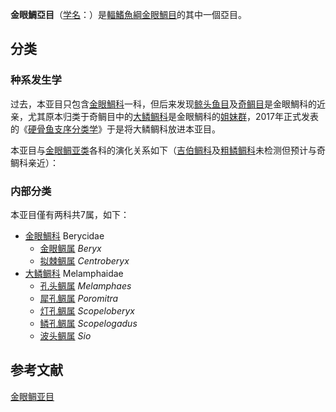 {{AutoTaxobox
| image = Expl7075 (9734691415).jpg
| image_caption = [[红金眼鲷|红金眼鲷]] ''Beryx splendens''
| image2 = Scopelogadus mizolepis mizolepis.png
| image2_caption = [[大鱗鱗孔鯛|大鱗鱗孔鯛]]''Scopelogadus mizolepis''
| taxon = Berycoidei
| authority ={{le|Joseph Schieser Nelson|Joseph S. Nelson|Nelson}}, 1994
| type genus =[[金眼鲷属|金眼鲷属]]<br>''Beryx''
| type genus authority=[[Cuvier|Cuvier]], 1829
| subdivision = 
*[[金眼鯛科|金眼鯛科]] Berycidae
*[[大鳞鲷科|大鳞鲷科]] Melamphaidae
}}
'''金眼鯛亞目'''（[[学名|学名]]：{{lang|la|Berycoidei}}）是[[輻鰭魚綱|輻鰭魚綱]][[金眼鯛目|金眼鯛目]]的其中一個亞目。

==分类==
===种系发生学===
过去，本亚目只包含[[金眼鯛科|金眼鯛科]]一科，但后来发现[[鲸头鱼目|鲸头鱼目]]及[[奇鲷目|奇鲷目]]是金眼鯛科的近亲，尤其原本归类于奇鲷目中的[[大鳞鲷科|大鳞鲷科]]是金眼鯛科的[[姐妹群|姐妹群]]，2017年正式发表的《[[硬骨鱼支序分类学|硬骨鱼支序分类学]]》于是将大鳞鲷科放进本亚目。{{r|deepfin|PLoS}}

本亚目与[[金眼鲷亚类|金眼鲷亚类]]各科的演化关系如下（[[吉伯鲷科|吉伯鲷科]]及[[粗鳞鲷科|粗鳞鲷科]]未检测但预计与奇鲷科亲近）{{r|deepfin|PLoS}}：
{{金眼鲷亚类支序分类法}}

===内部分类===
本亚目僅有两科共7属，如下{{r|deepfin|PLoS|FishBase|FishBase2}}：
*[[金眼鯛科|金眼鯛科]] Berycidae
**[[金眼鲷属|金眼鲷属]] ''Beryx''
**[[拟棘鲷属|拟棘鲷属]] ''Centroberyx''
*[[大鳞鲷科|大鳞鲷科]] Melamphaidae
**[[孔头鲷属|孔头鲷属]] ''Melamphaes''
**[[犀孔鲷属|犀孔鲷属]] ''Poromitra''
**[[灯孔鲷属|灯孔鲷属]] ''Scopeloberyx''
**[[鳞孔鲷属|鳞孔鲷属]] ''Scopelogadus''
**[[波头鲷属|波头鲷属]] ''Sio''

== 参考文献 ==
{{reflist|refs=
<ref name="deepfin">{{cite journal|last1=Betancur-R|first1=Ricardo|last2=Wiley|first2=Edward O.|last3=Arratia|first3=Gloria|last4=Acero|first4=Arturo|last5=Bailly|first5=Nicolas|last6=Miya|first6=Masaki|last7=Lecointre|first7=Guillaume|last8=Ortí|first8=Guillermo|title=Phylogenetic classification of bony fishes|journal=''BMC Evolutionary Biology''|date=2017-07-06|volume=17|pages=162|doi=10.1186/s12862-017-0958-3|url=https://bmcevolbiol.biomedcentral.com/articles/10.1186/s12862-017-0958-3|issn=1471-2148|author=|access-date=2019-01-21|archive-url=https://web.archive.org/web/20190322032046/https://bmcevolbiol.biomedcentral.com/articles/10.1186/s12862-017-0958-3|archive-date=2019-03-22|dead-url=yes}}</ref>
<ref name="PLoS">Betancur-R., R., R.E. Broughton, E.O. Wiley, K. Carpenter, J.A. Lopez, C. Li, N.I. Holcroft, D. Arcila, M. Sanciangco, J. Cureton, F. Zhang, T. Buser, M. Campbell, T. Rowley, J.A. Ballesteros, G. Lu, T. Grande, G. Arratia & G. Ortí. 2013. ''The tree of life and a new classification of bony fishes''. [http://currents.plos.org/treeoflife/article/the-tree-of-life-and-a-new-classification-of-bony-fishes/ PLoS Currents Tree of Life] {{Wayback|url=http://currents.plos.org/treeoflife/article/the-tree-of-life-and-a-new-classification-of-bony-fishes/ |date=20201111231223 }}. 2013 Apr 18.</ref>
<ref name="FishBase">{{FishBase family|family=Berycidae|month=January|year=2019}}</ref>
<ref name="FishBase2">{{FishBase family|family=Melamphaidae|month=January|year=2019}}</ref>
}}

{{taxonbar}}

[[Category:金眼鲷亚目|]]